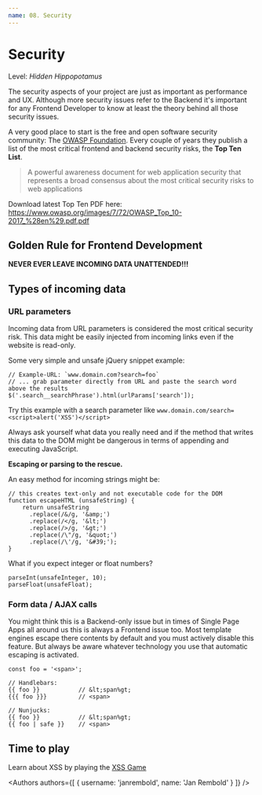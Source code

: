 ```yaml
---
name: 08. Security
---
```



# Security
Level: *Hidden Hippopotamus*

The security aspects of your project are just as important as performance and UX.
Although more security issues refer to the Backend it's important for any Frontend Developer to know at least the theory behind all those security issues.

A very good place to start is the free and open software security community: The [OWASP Foundation](https://www.owasp.org/).
Every couple of years they publish a list of the most critical frontend and backend security risks, the **Top Ten List**.
> A powerful awareness document for web application security that represents a broad consensus about the most critical security risks to web applications

Download latest Top Ten PDF here: https://www.owasp.org/images/7/72/OWASP_Top_10-2017_%28en%29.pdf.pdf


## Golden Rule for Frontend Development

**NEVER EVER LEAVE INCOMING DATA UNATTENDED!!!**


## Types of incoming data

### URL parameters

Incoming data from URL parameters is considered the most critical security risk.
This data might be easily injected from incoming links even if the website is read-only.

Some very simple and unsafe jQuery snippet example:
```
// Example-URL: `www.domain.com?search=foo`
// ... grab parameter directly from URL and paste the search word above the results
$('.search__searchPhrase').html(urlParams['search']);
```
Try this example with a search parameter like `www.domain.com/search=<script>alert('XSS')</script>`

Always ask yourself what data you really need and if the method that writes this data to the DOM might be dangerous in terms of appending and executing JavaScript.


**Escaping or parsing to the rescue.**

An easy method for incoming strings might be:
```
// this creates text-only and not executable code for the DOM
function escapeHTML (unsafeString) {
    return unsafeString
      .replace(/&/g, '&amp;')
      .replace(/</g, '&lt;')
      .replace(/>/g, '&gt;')
      .replace(/\"/g, '&quot;')
      .replace(/\'/g, '&#39;');
}
```

What if you expect integer or float numbers?
```
parseInt(unsafeInteger, 10);
parseFloat(unsafeFloat);
```


### Form data / AJAX calls

You might think this is a Backend-only issue but in times of Single Page Apps all around us this is always a Frontend issue too.
Most template engines escape there contents by default and you must actively disable this feature.
But always be aware whatever technology you use that automatic escaping is activated.

```
const foo = '<span>';

// Handlebars:
{{ foo }}           // &lt;span%gt;
{{{ foo }}}         // <span>

// Nunjucks:
{{ foo }}           // &lt;span%gt;
{{ foo | safe }}    // <span>
```


## Time to play

Learn about XSS by playing the [XSS Game](https://xss-game.appspot.com)

<Authors
  authors={[
    {
      username: 'janrembold',
      name: 'Jan Rembold'
    }
  ]}
/>
